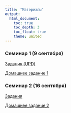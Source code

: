 ```yaml
---
title: "Материалы"
output: 
  html_document:
    toc: true
    toc_depth: 3
    toc_float: true
    theme: united
---
```

 
### Семинар 1 (9 сентября)
 
<a href="psy_seminar1_UPD.pdf" title=>Задания (UPD)</a>

<a href="psy_hw1_2020.pdf" title=>Домашнее задание 1</a>

### Семинар 2 (16 сентября)

<a href="psy_seminar_2.pdf" title=>Задания </a>

<a href="psy_hw2.pdf" title=>Домашнее задание 2</a>

